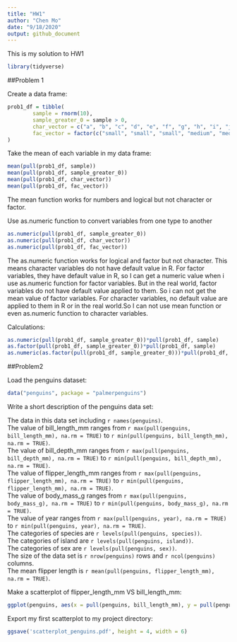 ```yaml
---
title: "HW1"
author: "Chen Mo"
date: "9/18/2020"
output: github_document
---
```


This is my solution to HW1

```r
library(tidyverse)
```

##Problem 1

Create a data frame:

```r
prob1_df = tibble(
        sample = rnorm(10),
        sample_greater_0 = sample > 0,
        char_vector = c("a", "b", "c", "d", "e", "f", "g", "h", "i", "j"),
        fac_vector = factor(c("small", "small", "small", "medium", "medium", "medium", "large", "large", "large", "large"))
)
```

Take the mean of each variable in my data frame:

```r
mean(pull(prob1_df, sample))
mean(pull(prob1_df, sample_greater_0))
mean(pull(prob1_df, char_vector))
mean(pull(prob1_df, fac_vector))
```

The mean function works for numbers and logical but not character or factor.

Use as.numeric function to convert variables from one type to another

```r
as.numeric(pull(prob1_df, sample_greater_0))
as.numeric(pull(prob1_df, char_vector))
as.numeric(pull(prob1_df, fac_vector))
```

The as.numeric function works for logical and factor but not character.
This means character variables do not have default value in R. For factor variables, they have default value in R, so I can get a numeric value when i use as.numeric function for factor variables. But in the real world, factor variables do not have default value applied to them. So i can not get the mean value of factor variables. For character variables, no default value are applied to them in R or in the real world.So I can not use mean function or even as.numeric function to character variables.

Calculations:

```r
as.numeric(pull(prob1_df, sample_greater_0))*pull(prob1_df, sample)
as.factor(pull(prob1_df, sample_greater_0))*pull(prob1_df, sample)
as.numeric(as.factor(pull(prob1_df, sample_greater_0)))*pull(prob1_df, sample)
```

##Problem2

Load the penguins dataset:
```r
data("penguins", package = "palmerpenguins")
```

Write a short description of the penguins data set:  

The data in this data set including `r names(penguins)`.  
The value of bill_length_mm ranges from `r max(pull(penguins, bill_length_mm), na.rm = TRUE)` to `r min(pull(penguins, bill_length_mm), na.rm = TRUE)`.  
The value of bill_depth_mm ranges from `r max(pull(penguins, bill_depth_mm), na.rm = TRUE)` to `r min(pull(penguins, bill_depth_mm), na.rm = TRUE)`.  
The value of flipper_length_mm ranges from `r max(pull(penguins, flipper_length_mm), na.rm = TRUE)` to `r min(pull(penguins, flipper_length_mm), na.rm = TRUE)`.  
The value of body_mass_g ranges from `r max(pull(penguins, body_mass_g), na.rm = TRUE)` to `r min(pull(penguins, body_mass_g), na.rm = TRUE)`.  
The value of year ranges from `r max(pull(penguins, year), na.rm = TRUE)` to `r min(pull(penguins, year), na.rm = TRUE)`.  
The categories of species are `r levels(pull(penguins, species))`.  
The categories of island are `r levels(pull(penguins, island))`.  
The categories of sex are `r levels(pull(penguins, sex))`.  
The size of the data set is `r nrow(penguins)` rows and `r ncol(penguins)` columns.  
The mean flipper length is `r mean(pull(penguins, flipper_length_mm), na.rm = TRUE)`.

Make a scatterplot of flipper_length_mm VS bill_length_mm:

```r
ggplot(penguins, aes(x = pull(penguins, bill_length_mm), y = pull(penguins, flipper_length_mm), color = pull(penguins, species))) + geom_point(na.rm = TRUE)
```

Export my first scatterplot to my project directory:

```r
ggsave('scatterplot_penguins.pdf', height = 4, width = 6)
```




